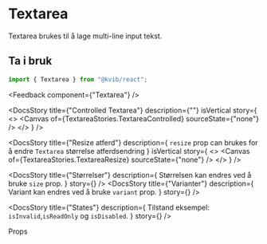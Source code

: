 
<Meta of={TextareaStories} />

<DocsContainer>

# Textarea

Textarea brukes til å lage multi-line input tekst.

## Ta i bruk

```jsx
import { Textarea } from "@kvib/react";
```

<Feedback component={"Textarea"} />

<DocsStory
  title={"Controlled Textarea"}
  description={""}
  isVertical
  story={
    <>
      <Canvas of={TextareaStories.TextareaControlled} sourceState={"none"} />
      <Source code={TextAreaStrings} dark />
    </>
  }
/>

<DocsStory
  title={"Resize atferd"}
  description={
    <Text>
      <code>resize</code> prop can brukes for å endre <code>Textarea</code> størrelse atferdsendring
    </Text>
  }
  isVertical
  story={
    <>
      <Canvas of={TextareaStories.TextareaResize} sourceState={"none"} />
      <Source code={TextAreaResizeStrings} dark />
    </>
  }
/>

<DocsStory
  title={"Størrelser"}
  description={
    <Text>
      Størrelsen kan endres ved å bruke <code>size</code> prop.
    </Text>
  }
  story={<Canvas of={TextareaStories.TextareaSizes} sourceState="hidden" />}
/>
<DocsStory
  title={"Varianter"}
  description={
    <Text>
      Variant kan endres ved å bruke <code>variant</code> prop.
    </Text>
  }
  story={<Canvas of={TextareaStories.TextareaVariants} sourceState="hidden" />}
/>

<DocsStory
  title={"States"}
  description={
    <Text>
      Tilstand eksempel: <code>isInvalid</code>,<code>isReadOnly</code> og <code>isDisabled</code>.
    </Text>
  }
  story={<Canvas of={TextareaStories.TextareaStates} sourceState="hidden" />}
/>

<DocsHeading light>Props</DocsHeading>
<Canvas of={TextareaStories.Preview} />
<Controls of={TextareaStories.Preview} />

</DocsContainer>
